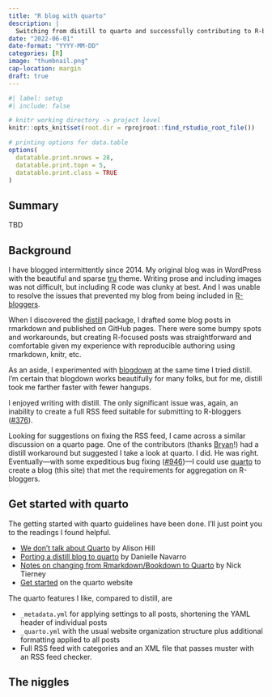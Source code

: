 ```yaml
---
title: "R blog with quarto"
description: |
  Switching from distill to quarto and successfully contributing to R-bloggers. 
date: "2022-06-01"
date-format: "YYYY-MM-DD"
categories: [R]
image: "thumbnail.png"
cap-location: margin
draft: true
---
```


```r
#| label: setup
#| include: false

# knitr working directory -> project level
knitr::opts_knit$set(root.dir = rprojroot::find_rstudio_root_file())

# printing options for data.table
options(
  datatable.print.nrows = 28,
  datatable.print.topn = 5,
  datatable.print.class = TRUE
)
```

::: callout-note
## Summary

TBD
:::

## Background

I have blogged intermittently since 2014. My original blog was in WordPress with the beautiful and sparse [tru](https://tru.spyr.me/) theme. Writing prose and including images was not difficult, but including R code was clunky at best. And I was unable to resolve the issues that prevented my blog from being included in [R-bloggers](https://www.r-bloggers.com/).

When I discovered the [distill](https://rstudio.github.io/distill/) package, I drafted some blog posts in rmarkdown and published on GitHub pages. There were some bumpy spots and workarounds, but creating R-focused posts was straightforward and comfortable given my experience with reproducible authoring using rmarkdown, knitr, etc.

As an aside, I experimented with [blogdown](https://pkgs.rstudio.com/blogdown/) at the same time I tried distill. I'm certain that blogdown works beautifully for many folks, but for me, distill took me farther faster with fewer hangups.

I enjoyed writing with distill. The only significant issue was, again, an inability to create a full RSS feed suitable for submitting to R-bloggers ([#376](https://github.com/rstudio/distill/issues/376)).

Looking for suggestions on fixing the RSS feed, I came across a similar discussion on a quarto page. One of the contributors (thanks [Bryan](https://github.com/bryanhanson)!) had a distill workaround but suggested I take a look at quarto. I did. He was right. Eventually---with some expeditious bug fixing ([#946](https://github.com/quarto-dev/quarto-cli/discussions/946))---I could use [quarto](https://quarto.org/) to create a blog (this site) that met the requirements for aggregation on R-bloggers.

## Get started with quarto

The getting started with quarto guidelines have been done. I'll just point you to the readings I found helpful.

-   [We don't talk about Quarto](https://www.apreshill.com/blog/2022-04-we-dont-talk-about-quarto/) by Alison Hill
-   [Porting a distill blog to quarto](https://blog.djnavarro.net/posts/2022-04-20_porting-to-quarto/) by Danielle Navarro
-   [Notes on changing from Rmarkdown/Bookdown to Quarto](https://www.njtierney.com/post/2022/04/11/rmd-to-qmd/) by Nick Tierney
-   [Get started](https://quarto.org/docs/get-started/) on the quarto website

The quarto features I like, compared to distill, are

-   `_metadata.yml` for applying settings to all posts, shortening the YAML header of individual posts
-   `_quarto.yml` with the usual website organization structure plus additional formatting applied to all posts
-   Full RSS feed with categories and an XML file that passes muster with an RSS feed checker.

## The niggles
